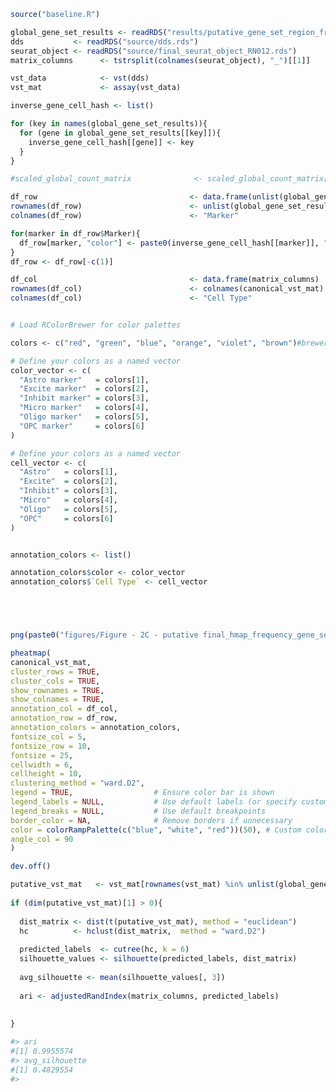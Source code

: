 
```{r}

source("baseline.R")

```

```{r}

global_gene_set_results <- readRDS("results/putative_gene_set_region_frequentV4.rds")
dds           <- readRDS("source/dds.rds")                                         # FROM FIGURE 1
seurat_object <- readRDS("source/final_seurat_object_RN012.rds")                   # FROM FIGURE 1
matrix_columns      <- tstrsplit(colnames(seurat_object), "_")[[1]]

vst_data            <- vst(dds)
vst_mat             <- assay(vst_data)

```


```{r}


inverse_gene_cell_hash <- list()

for (key in names(global_gene_set_results)){
  for (gene in global_gene_set_results[[key]]){
    inverse_gene_cell_hash[[gene]] <- key
  }
}

#scaled_global_count_matrix              <- scaled_global_count_matrix[random_sample, ]

df_row                                  <- data.frame(unlist(global_gene_set_results))
rownames(df_row)                        <- unlist(global_gene_set_results)
colnames(df_row)                        <- "Marker"

for(marker in df_row$Marker){
  df_row[marker, "color"] <- paste0(inverse_gene_cell_hash[[marker]], " marker")
}
df_row <- df_row[-c(1)]

df_col                                  <- data.frame(matrix_columns)
rownames(df_col)                        <- colnames(canonical_vst_mat)
colnames(df_col)                        <- "Cell Type"


# Load RColorBrewer for color palettes

colors <- c("red", "green", "blue", "orange", "violet", "brown")#brewer.pal(6, "Set1")

# Define your colors as a named vector
color_vector <- c(
  "Astro marker"   = colors[1],
  "Excite marker"  = colors[2],
  "Inhibit marker" = colors[3],
  "Micro marker"   = colors[4],
  "Oligo marker"   = colors[5],
  "OPC marker"     = colors[6]
)

# Define your colors as a named vector
cell_vector <- c(
  "Astro"   = colors[1],
  "Excite"  = colors[2],
  "Inhibit" = colors[3],
  "Micro"   = colors[4],
  "Oligo"   = colors[5],
  "OPC"     = colors[6]
)


annotation_colors <- list()

annotation_colors$color <- color_vector
annotation_colors$`Cell Type` <- cell_vector





png(paste0("figures/Figure - 2C - putative final_hmap_frequency_gene_set.png"), width = 2400, height = 1250)

pheatmap(
canonical_vst_mat,
cluster_rows = TRUE,
cluster_cols = TRUE,
show_rownames = TRUE,
show_colnames = TRUE,
annotation_col = df_col,
annotation_row = df_row,
annotation_colors = annotation_colors,
fontsize_col = 5,
fontsize_row = 10,
fontsize = 25,
cellwidth = 6,
cellheight = 10,
clustering_method = "ward.D2",
legend = TRUE,                  # Ensure color bar is shown
legend_labels = NULL,           # Use default labels (or specify custom)
legend_breaks = NULL,           # Use default breakpoints
border_color = NA,              # Remove borders if unnecessary
color = colorRampPalette(c("blue", "white", "red"))(50), # Custom color palette
angle_col = 90
)

dev.off()

```

```{r}

putative_vst_mat   <- vst_mat[rownames(vst_mat) %in% unlist(global_gene_set_results), ]
 
if (dim(putative_vst_mat)[1] > 0){
   
  dist_matrix <- dist(t(putative_vst_mat), method = "euclidean")
  hc          <- hclust(dist_matrix,  method = "ward.D2")
   
  predicted_labels  <- cutree(hc, k = 6)
  silhouette_values <- silhouette(predicted_labels, dist_matrix)
   
  avg_silhouette <- mean(silhouette_values[, 3])
   
  ari <- adjustedRandIndex(matrix_columns, predicted_labels)
   
   
}

#> ari
#[1] 0.9955574
#> avg_silhouette
#[1] 0.4829554
#> 

```

